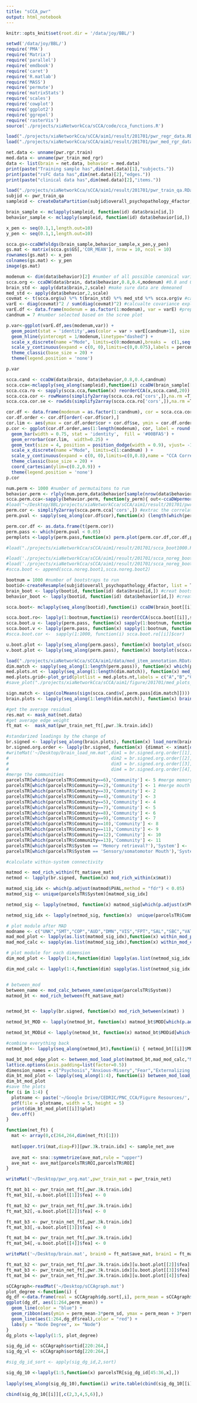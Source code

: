 ```yaml
---
title: "sCCA_pwr"
output: html_notebook
---
```


```r
knitr::opts_knit$set(root.dir = '/data/joy/BBL/')

```

```r
setwd('/data/joy/BBL/')
require('PMA')
require('Matrix')
require('parallel')
require('emdbook')
require('caret')
require('R.matlab')
require('MASS')
require('permute')
require('matrixStats')
require('scales')
require('cowplot')
require('ggplot2')
require('ggrepel')
require('rasterVis')
source('./projects/xiaNetworkCca/sCCA/code/cca_functions.R')
```

```r
load("./projects/xiaNetworkCca/sCCA/aim1/result/201701/pwr_regr_data.RData")
load("./projects/xiaNetworkCca/sCCA/aim1/result/201701/pwr_med_rgr_data.RData")

net.data <- unname(pwr.rgr.train)
med.data <- unname(pwr_train_med_rgr)
data <- list(brain = net.data, behavior = med.data)
print(paste("Training sample has",dim(net.data)[1],"subjects."))
print(paste("rsFC data has",dim(net.data)[2],"edges."))
print(paste("clinical data has",dim(med.data)[2],"items."))
```

```r
load("./projects/xiaNetworkCca/sCCA/aim1/result/201701/pwr_train_qa.RData")
subjid <- pwr_train_qa
sampleid <- createDataPartition(subjid$overall_psychopathology_4factor, p = 0.667, list =T,times=10)

brain_sample <- mclapply(sampleid, function(id) data$brain[id,])
behavior_sample <- mclapply(sampleid, function(id) data$behavior[id,])
```

```r
x_pen <- seq(0.1,1,length.out=10)
y_pen <- seq(0.1,1,length.out=10)

scca.gs<-ccaDWfoldgs(brain_sample,behavior_sample,x_pen,y_pen)
gs.mat <- matrix(scca.gs$GS[,'COR_MEAN'], nrow = 10, ncol = 10)
rownames(gs.mat) <- x_pen
colnames(gs.mat) <- y_pen
image(gs.mat)

```

```r
modenum <- dim(data$behavior)[2] #number of all possible canonical variates
scca.org <- ccaDW(data$brain, data$behavior,0.8,0.4,modenum) #0.8 and 0.4 here are the best parameteres selected above in the grid search
brain_std <- apply(data$brain,2,scale) #make sure data are demeaned
med_std <- apply(data$behavior,2,scale)
covmat <- t(scca.org$u) %*% t(brain_std) %*% med_std %*% scca.org$v #calculate covariance matrix
varE <- diag(covmat)^2 / sum(diag(covmat)^2) #calcualte covariance explained by each component
varE.df <- data.frame(modenum = as.factor(1:modenum), var = varE) #prepare dataframe for plotting
candnum = 7 #number selected based on the scree plot

p.var<-ggplot(varE.df,aes(modenum,var)) +
  geom_point(stat = 'identity',aes(color = var > varE[candnum+1], size = var)) +
  geom_hline(yintercept = 1/modenum,linetype="dashed") +
  scale_x_discrete(name ="Mode", limits=c(0:modenum),breaks =  c(1,seq(10,modenum,10))) +
  scale_y_continuous(expand = c(0, 0),limits=c(0,0.075),labels = percent,name = "Variance Explained", breaks=seq(0,0.075,length=4)) +
  theme_classic(base_size = 20) +
  theme(legend.position = 'none') 

p.var
```

```r
scca.cand <- ccaDW(data$brain, data$behavior,0.8,0.4,candnum)
scca.cca<-mclapply(seq_along(sampleid),function(i) ccaDW(brain_sample[[i]],behavior_sample[[i]],0.8,0.4,20)) #loop through split
scca.cca.ro <- sapply(scca.cca,function(x) reorderCCA(x,scca.cand,20)) #reorder the component so they match across splits
scca.cca.cor <- rowMeans(simplify2array(scca.cca.ro['cors',]),na.rm =T) #calculate average of cca correlations
scca.cca.cor.se <- rowSds(simplify2array(scca.cca.ro['cors',]),na.rm =T)/sqrt(dim(scca.cca.ro)[2]) #calculate standard error of correlations
```


```r
cor.df <- data.frame(modenum = as.factor(1:candnum), cor = scca.cca.cor, se = scca.cca.cor.se)
cor.df.order <- cor.df[order(-cor.df$cor),]
cor.lim <- aes(ymax = cor.df.order$cor + cor.df$se, ymin = cor.df.order$cor - cor.df$se)
p.cor <- ggplot(cor.df.order,aes(1:length(modenum), cor, label = round(cor,2))) +
  geom_bar(width = 0.75, stat = 'identity',  fill = '#00BFA5') +
  geom_errorbar(cor.lim,  width=0.25) +
  geom_text(size = 4, position = position_dodge(width = 0.9), vjust= -1,color='grey')+
  scale_x_discrete(name ="Mode", limits=c(1:candnum) ) +
  scale_y_continuous(expand = c(0, 0),limits=c(0,0.8),name = "CCA Correlation", breaks=seq(0,0.8,length=5)) +
  theme_classic(base_size = 20) +
  coord_cartesian(ylim=c(0.2,0.9)) +
  theme(legend.position = 'none') 
p.cor

```

```r
num.perm <- 1000 #number of permutaitons to run
behavior.perm <- rlply(num.perm,data$behavior[sample(nrow(data$behavior)),]) #permute the clinical matrix by row
scca.perm.cca<-sapply(behavior.perm, function(y_perm){ out<-ccaDWpermorder(data$brain,y_perm,0.8,0.4,candnum,scca.cand)} ) #run scca again with permuted clinical but with original connectivity
#load("~/Desktop/BBL/projects/xiaNetworkCca/sCCA/aim1/result/201701/pwr_perm_cca.RData")
perm.cor <- simplify2array(scca.perm.cca['cors',]) #extrac the correlations
perm.pval <- sapply(seq_along(cor.df$cor),function(x) (length(which(perm.cor[x,] >= cor.df$cor[x])) ) / length(which(is.na(perm.cor[x,]) == FALSE))) #calcualte the empirical p-val
```

```r
perm.cor.df <- as.data.frame(t(perm.cor))
perm.pass <- which(perm.pval < 0.05)
permplots <-lapply(perm.pass,function(x) perm.plot(perm.cor.df,cor.df,perm.pval,x))
```


```r
#load("./projects/xiaNetworkCca/sCCA/aim1/result/201701/scca_boot1000.RData")

#load('./projects/xiaNetworkCca/sCCA/aim1/result/201701/scca_noreg_boot1.RData')
#load('./projects/xiaNetworkCca/sCCA/aim1/result/201701/scca_noreg_boot2.RData')
#scca.boot <- append(scca.noreg.boot1,scca.noreg.boot2)

bootnum = 1000 #number of bootstraps to run
bootid<-createResample(subjid$overall_psychopathology_4factor, list = T, times = bootnum) #create lists of subjs for bootstrap
brain_boot <- lapply(bootid, function(id) data$brain[id,]) #creat bootstrap samples for connectivity features
behavior_boot <- lapply(bootid, function(id) data$behavior[id,]) #creat bootstrap samples for clinical features

scca.boot<- mclapply(seq_along(bootid),function(i) ccaDW(brain_boot[[i]],behavior_boot[[i]],0.8,0.4,10),mc.cores = 5) #run scca on these bootstrap sample

scca.boot.ro<- lapply(1:bootnum,function(i) reorderCCA(scca.boot[[i]],scca.cand,10)) #reorder to match components across samples
scca.boot.u <- lapply(perm.pass, function(x) sapply(1:bootnum, function(i) scca.boot.ro[[i]]$u[,x])) #extract loadings on connectivity features
scca.boot.v <- lapply(perm.pass, function(x) sapply(1:bootnum, function(i) scca.boot.ro[[i]]$v[,x])) #extract loadings on clinical features
#scca.boot.cor <-  sapply(1:1000, function(i) scca.boot.ro[[i]]$cor)

u.boot.plot <- lapply(seq_along(perm.pass), function(x) bootplot_u(scca.cand$u[,perm.pass[x]], scca.boot.u[[x]] ))  #apply 99.5% confidence interval
v.boot.plot <- lapply(seq_along(perm.pass), function(x) bootplot(scca.cand$v[,perm.pass[x]], scca.boot.v[[x]] )) #apply 95% confidence interval

```


```r
load("./projects/xiaNetworkCca/sCCA/aim1/data/med_item_annotation.RData") #load clinical question
dim.match <- sapply(seq_along(1:length(perm.pass)), function(x) which(perm.pass == cor.df.order$modenum[x])) 
med.plots.nt <- lapply(seq_along(1:length(dim.match)), function(x) med_vis(v.boot.plot[[dim.match[x]]], "")) #plot the clinical features over CI95%
med.plots.grid<-plot_grid(plotlist = med.plots.nt,labels = c("A","B","C","D"))
#save_plot("./projects/xiaNetworkCca/sCCA/aim1/figure/201701/med_plots_norgr.pdf",med.plots.grid,base_height = 14,base_aspect_ratio = 1.3)
```

```r
sign.match <- sign(colMeans(sign(scca.cand$v[,perm.pass[dim.match]])))
brain.plots <- lapply(seq_along(1:length(dim.match)), function(x) brain_vis(u.boot.plot[[dim.match[x]]] ,paste("Dimension",x),sign.match[x],pwr.3k.train.idx,parcelsTR)) #visualize the brain loadings
```

```r
#get the average residual
res.mat <- mask_mat(net.data)
#get average edge weight
ft_mat <-  mask_mat(pwr_train_net_ft[,pwr.3k.train.idx])

#standarized loadings by the change of 
br.signed <- lapply(seq_along(brain.plots), function(x) load_norm(brain.plots[[x]],ft_mat,res.mat,paste("Dimension",x))) #correct signs of the brain loadings
br.signed.org.order <- lapply(br.signed, function(x) {dimmat <- x$mat[order(parcelsTR$ROI),order(parcelsTR$ROI)]; dimmat[is.na(dimmat)] = 0; dimmat}) #reorder the node of the adjacency matrix
#writeMat('~/Desktop/brain_load_nm.mat',dim1 = br.signed.org.order[[1]],
#                                       dim2 = br.signed.org.order[[2]],
#                                       dim3 = br.signed.org.order[[3]],
#                                       dim4 = br.signed.org.order[[4]])
#merge the communities
parcelsTR[which(parcelsTR$Community==6),'Community'] <- 5 #merge memory to default mode
parcelsTR[which(parcelsTR$Community==2),'Community'] <- 1 #merge mouth  to hand
parcelsTR[which(parcelsTR$Community==3),'Community'] <- 2
parcelsTR[which(parcelsTR$Community==4),'Community'] <- 3
parcelsTR[which(parcelsTR$Community==5),'Community'] <- 4
parcelsTR[which(parcelsTR$Community==7),'Community'] <- 5
parcelsTR[which(parcelsTR$Community==8),'Community'] <- 6
parcelsTR[which(parcelsTR$Community==9),'Community'] <- 7
parcelsTR[which(parcelsTR$Community==10),'Community'] <- 8
parcelsTR[which(parcelsTR$Community==11),'Community'] <- 9
parcelsTR[which(parcelsTR$Community==12),'Community'] <- 10
parcelsTR[which(parcelsTR$Community==13),'Community'] <- 11
parcelsTR[which(parcelsTR$System == 'Memory retrieval?'),'System'] <- 'Default mode'
parcelsTR[which(parcelsTR$System == 'Sensory/somatomotor Mouth'),'System'] <- 'Sensory/somatomotor Hand'

#calculate within-system connectivity

matmod <- mod_rich_within(ft_mat$ave_mat)
netmod <- lapply(br.signed, function(x) mod_rich_within(x$mat))

matmod_sig_idx <- which(p.adjust(matmod$PVAL,method = "fdr") < 0.05)
matmod_sig <- unique(parcelsTR$System)[matmod_sig_idx]

netmod_sig <- lapply(netmod, function(x) matmod_sig[which(p.adjust(x$PVAL[matmod_sig_idx],method = "fdr")< 0.05 )])

netmod_sig_idx <- lapply(netmod_sig, function(x)  unique(parcelsTR$Community[which(parcelsTR$System == x)]) +1 )

# plot module after MAD
modname <- c("UNK","SMT","COP","AUD","DMN","VIS","FPT","SAL","SBC","VAT","DAT","CRB")
mad_mod_plot <- lapply(as.list(matmod_sig_idx),function(x) within_mod_plot(ft_mat$ave_mat,x))
mad_mod_calc <- sapply(as.list(matmod_sig_idx),function(x) within_mod_calc(ft_mat$ave_mat,x))

# plot module for each dimension
dim_mod_plot <- lapply(1:4,function(dim) lapply(as.list(netmod_sig_idx[[dim]]),function(mod) within_mod_plot(br.signed[[dim]]$mat,mod)))

dim_mod_calc <- lapply(1:4,function(dim) sapply(as.list(netmod_sig_idx[[dim]]),function(mod) within_mod_calc(br.signed[[dim]]$mat,mod)))


# between_mod
between_name <- mod_calc_between_name(unique(parcelsTR$System))
matmod_bt <- mod_rich_between(ft_mat$ave_mat)


netmod_bt <- lapply(br.signed, function(x) mod_rich_between(x$mat) )

netmod_bt_MOD <- lapply(netmod_bt, function(x) matmod_bt$MOD[which(p.adjust(x$PVAL[matmod_bt$MODid], method = 'fdr') < 0.05)])

netmod_bt_MODid <- lapply(netmod_bt, function(x) matmod_bt$MODid[which(p.adjust(x$PVAL[matmod_bt$MODid], method = 'fdr') < 0.05)] )

#combine everything back
netmod_bt<- lapply(seq_along(netmod_bt),function(i) { netmod_bt[[i]]$MOD <- netmod_bt_MOD[[i]]; netmod_bt[[i]]$MODid <- netmod_bt_MODid[[i]];netmod_bt[[i]]})

mad_bt_mod_edge_plot <- between_mod_load_plot(matmod_bt,mad_mod_calc,"MAD Mask")
lattice.options(axis.padding=list(factor=0.5))
dimension_names = c("Psychosis","Anxious-Misery","Fear","Externalizing Behavior")
dim_bt_mod_plot <- lapply(seq_along(1:4), function(i) between_mod_load_plot(netmod_bt[[i]],dim_mod_calc[[i]],dimension_names[i],i))
dim_bt_mod_plot
#save the plots
for (i in 1:4) {
  plotname <- paste('~/Google Drive/CEDRIC/PNC_CCA/Figure Resources/','Fig11_','sys_plot',i,'.pdf',sep="")
  pdf(file = plotname, width = 5, height = 5)
  print(dim_bt_mod_plot[[i]]$plot)
  dev.off()
}

```


```r
function(net_ft) {
  mat <- array(0,c(264,264,dim(net_ft)[1]))
  
  mat[upper.tri(mat,diag=F)][pwr.3k.train.idx] <- sample_net_ave
  
  ave_mat <- sna::symmetrize(ave_mat,rule = "upper")
  ave_mat <- ave_mat[parcelsTR$ROI,parcelsTR$ROI]
}

writeMat('~/Desktop/pwr_org.mat',pwr_train_mat = pwr_train_net)

ft_mat_b1 <- pwr_train_net_ft[,pwr.3k.train.idx]
ft_mat_b1[,-u.boot.plot[[1]]$fea] <- 0

ft_mat_b2 <- pwr_train_net_ft[,pwr.3k.train.idx]
ft_mat_b2[,-u.boot.plot[[2]]$fea] <- 0

ft_mat_b3 <- pwr_train_net_ft[,pwr.3k.train.idx]
ft_mat_b3[,-u.boot.plot[[3]]$fea] <- 0

ft_mat_b4 <- pwr_train_net_ft[,pwr.3k.train.idx]
ft_mat_b4[,-u.boot.plot[[4]]$fea] <- 0

writeMat('~/Desktop/brain.mat', brain0 = ft_mat$ave_mat, brain1 = ft_mat_dim1$ave_mat,brain2 = ft_mat_dim2$ave_mat,brain3 = ft_mat_dim3$ave_mat,brain4 = ft_mat_dim4$ave_mat)

ft_mat_b2 <- pwr_train_net_ft[,pwr.3k.train.idx][u.boot.plot[[2]]$fea]
ft_mat_b3 <- pwr_train_net_ft[,pwr.3k.train.idx][u.boot.plot[[3]]$fea]
ft_mat_b4 <- pwr_train_net_ft[,pwr.3k.train.idx][u.boot.plot[[4]]$fea]

sCCAgraph<-readMat('~/Desktop/sCCAgraph.mat')
plot_degree <-function(i) {
dg_df <-data.frame(real = sCCAgraph$dg.sort[,i], perm_mean = sCCAgraph$braindgperm.mean[,i], perm_sd = sCCAgraph$braindgperm.sd[,i])
ggplot(dg_df, aes(1:264,perm_mean)) + 
  geom_line(color = "blue") +
  geom_ribbon(aes(ymin = perm_mean-3*perm_sd, ymax = perm_mean + 3*perm_sd), fill = 'blue', alpha = 0.2) +
  geom_line(aes(1:264,dg_df$real),color = "red") +
  labs(y = "Node Degree", x= "Node")
}
dg_plots <-lapply(1:5, plot_degree)

sig_dg_id <- sCCAgraph$sortid[220:264,]
sig_dg_vl <- sCCAgraph$sortdg[220:264,]

#sig_dg_id_sort <- apply(sig_dg_id,2,sort)

sig_dg_10 <-lapply(1:5,function(x) parcelsTR[sig_dg_id[45:36,x],])
 
lapply(seq_along(sig_dg_10),function(i) write.table(cbind(sig_dg_10[[i]][,c(2,3,4,5)],sig_dg_vl[45:36,i],sig_dg_10[[i]][,7]), file = paste( '~/Desktop/sig_node_dg_',i,'.node',sep=""),col.names=FALSE,row.names=FALSE,quote=FALSE))

cbind(sig_dg_10[[i]][,c(2,3,4,5,6)],)
```




